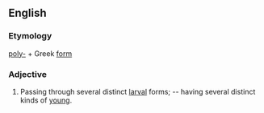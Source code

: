 ==English==

===Etymology===
[[poly-]] + Greek [[form]]

===Adjective===
{{en-adj|-}}

# {{label|en|zoology}} Passing through several distinct [[larval]] forms; -- having several distinct kinds of [[young]].